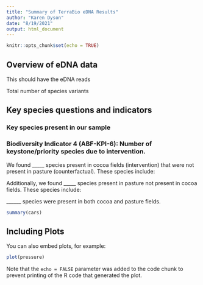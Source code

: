 ```yaml
---
title: "Summary of TerraBio eDNA Results"
author: "Karen Dyson"
date: "8/19/2021"
output: html_document
---
```


```r
knitr::opts_chunk$set(echo = TRUE)
```

## Overview of eDNA data

This should have the eDNA reads

Total number of species variants


## Key species questions and indicators

### Key species present in our sample

### Biodiversity Indicator 4 (ABF-KPI-6): Number of keystone/priority species due to intervention.

We found _____ species present in cocoa fields (intervention) that were not present in pasture (counterfactual). These species include:

Additionally, we found _____ species present in pasture not present in cocoa fields. These species include:

______ species were present in both cocoa and pasture fields.



```r
summary(cars)
```

## Including Plots

You can also embed plots, for example:

```r
plot(pressure)
```

Note that the `echo = FALSE` parameter was added to the code chunk to prevent printing of the R code that generated the plot.
